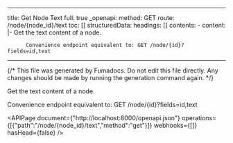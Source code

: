 <!-- AUTO-GENERATED: fumadocs-openapi (safe to overwrite) -->

---
title: Get Node Text
full: true
_openapi:
  method: GET
  route: /node/{node_id}/text
  toc: []
  structuredData:
    headings: []
    contents:
      - content: |-
          Get the text content of a node.

          Convenience endpoint equivalent to: GET /node/{id}?fields=id,text
---

{/* This file was generated by Fumadocs. Do not edit this file directly. Any changes should be made by running the generation command again. */}

Get the text content of a node.

Convenience endpoint equivalent to: GET /node/{id}?fields=id,text

<APIPage document={"http://localhost:8000/openapi.json"} operations={[{"path":"/node/{node_id}/text","method":"get"}]} webhooks={[]} hasHead={false} />